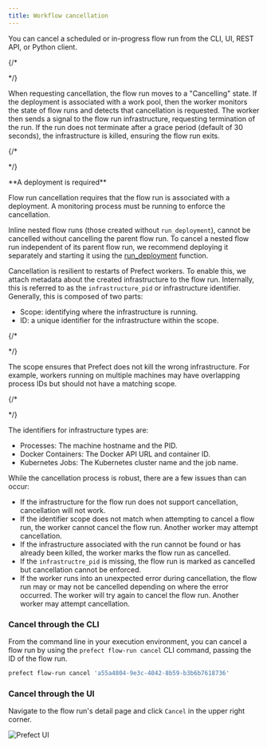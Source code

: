 ```yaml
---
title: Workflow cancellation
---
```


You can cancel a scheduled or in-progress flow run from the CLI, UI, REST API, or Python client.

{/*
<!-- vale off -->
*/}

When requesting cancellation, the flow run moves to a "Cancelling" state.
If the deployment is associated with a work pool, then the worker monitors 
the state of flow runs and detects that cancellation is requested.
The worker then sends a signal to the flow run infrastructure, requesting termination of the run.
If the run does not terminate after a grace period (default of 30 seconds), the infrastructure is killed, ensuring the flow run exits.


{/*
<!-- vale on -->
*/}

<Warning>
**A deployment is required**

Flow run cancellation requires that the flow run is associated with a deployment.
A monitoring process must be running to enforce the cancellation.

Inline nested flow runs (those created without `run_deployment`), cannot be cancelled without cancelling the parent flow run.
To cancel a nested flow run independent of its parent flow run, we recommend deploying it separately 
and starting it using the [run_deployment](/v3/deploy/index) 
function.
</Warning>

Cancellation is resilient to restarts of Prefect workers.
To enable this, we attach metadata about the created infrastructure to the flow run.
Internally, this is referred to as the `infrastructure_pid` or infrastructure identifier.
Generally, this is composed of two parts:

- Scope: identifying where the infrastructure is running.
- ID: a unique identifier for the infrastructure within the scope.

{/*
<!-- vale off -->
*/}

The scope ensures that Prefect does not kill the wrong infrastructure.
For example, workers running on multiple machines may have overlapping process IDs but should not have a matching scope.

{/*
<!-- vale on -->
*/}

The identifiers for infrastructure types are:

- Processes: The machine hostname and the PID.
- Docker Containers: The Docker API URL and container ID.
- Kubernetes Jobs: The Kubernetes cluster name and the job name.

While the cancellation process is robust, there are a few issues than can occur:

- If the infrastructure for the flow run does not support cancellation, cancellation will not work.
- If the identifier scope does not match when attempting to cancel a flow run, the worker cannot cancel the flow run. 
Another worker may attempt cancellation.
- If the infrastructure associated with the run cannot be found or has already been killed, the worker marks the flow run as cancelled.
- If the `infrastructre_pid` is missing, the flow run is marked as cancelled but cancellation cannot be enforced.
- If the worker runs into an unexpected error during cancellation, the flow run may or may not be cancelled 
depending on where the error occurred. The worker will try again to cancel the flow run. Another worker may attempt cancellation.

### Cancel through the CLI

From the command line in your execution environment, you can cancel a flow run by using the 
`prefect flow-run cancel` CLI command, passing the ID of the flow run.

```bash
prefect flow-run cancel 'a55a4804-9e3c-4042-8b59-b3b6b7618736'
```

### Cancel through the UI

Navigate to the flow run's detail page and click `Cancel` in the upper right corner.

![Prefect UI](/v3/img/ui/flow-run-cancellation-ui.png)
